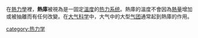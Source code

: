 {{multiple issues|
{{Expand|time=2015-04-22}}
{{Noref|time=2015-04-22}}
}}
{{NoteTA|G1=物理學}}
在[[熱力學|熱力學]]裡，'''熱庫'''被視為是一固定[[溫度|溫度]]的[[热力系统|热力系统]]。熱庫的溫度不會因為[[熱量|熱量]]增加或被抽離而有任何改變。在[[大气科学|大气科学]]中，大气中的大型[[气团|气团]]通常起到熱庫的作用。

{{熱力學小作品}}

[[category:热力学|category:热力学]]